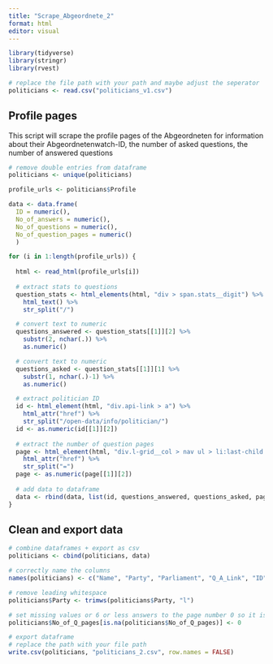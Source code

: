 ```yaml
---
title: "Scrape_Abgeordnete_2"
format: html
editor: visual
---
```


```r
library(tidyverse)
library(stringr)
library(rvest)

# replace the file path with your path and maybe adjust the seperator
politicians <- read.csv("politicians_v1.csv")
```

## Profile pages

This script will scrape the profile pages of the Abgeordneten for information about their Abgeordnetenwatch-ID, the number of asked questions, the number of answered questions

```r
# remove double entries from dataframe
politicians <- unique(politicians)

profile_urls <- politicians$Profile

data <- data.frame(
  ID = numeric(), 
  No_of_answers = numeric(), 
  No_of_questions = numeric(),
  No_of_question_pages = numeric()
  )

for (i in 1:length(profile_urls)) {  
  
  html <- read_html(profile_urls[i])
  
  # extract stats to questions
  question_stats <- html_elements(html, "div > span.stats__digit") %>%
    html_text() %>%
    str_split("/")

  # convert text to numeric
  questions_answered <- question_stats[[1]][2] %>%
    substr(2, nchar(.)) %>%
    as.numeric()

  # convert text to numeric
  questions_asked <- question_stats[[1]][1] %>%
    substr(1, nchar(.)-1) %>%
    as.numeric()

  # extract politician ID 
  id <- html_element(html, "div.api-link > a") %>%
    html_attr("href") %>%
    str_split("/open-data/info/politician/") 
  id <- as.numeric(id[[1]][2])
  
  # extract the number of question pages
  page <- html_element(html, "div.l-grid__col > nav ul > li:last-child > a") %>%
    html_attr("href") %>%
    str_split("=")
  page <- as.numeric(page[[1]][2])
  
  # add data to dataframe
  data <- rbind(data, list(id, questions_answered, questions_asked, page))
}
```

## Clean and export data

```r
# combine dataframes + export as csv
politicians <- cbind(politicians, data)

# correctly name the columns
names(politicians) <- c("Name", "Party", "Parliament", "Q_A_Link", "ID", "Q_asked", "Q_answered", "No_of_Q_pages")

# remove leading whitespace
politicians$Party <- trimws(politicians$Party, "l")

# set missing values or 6 or less answers to the page number 0 so it is iterable
politicians$No_of_Q_pages[is.na(politicians$No_of_Q_pages)] <- 0

# export dataframe
# replace the path with your file path
write.csv(politicians, "politicians_2.csv", row.names = FALSE)
```
